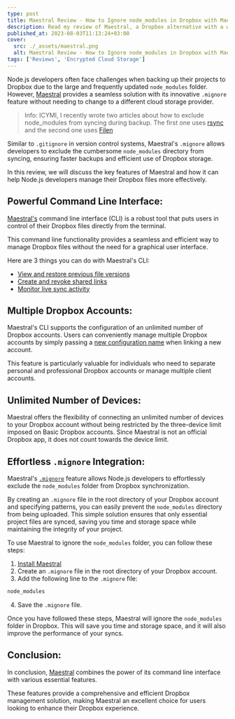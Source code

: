 ```yaml
---
type: post
title: Maestral Review - How to Ignore node_modules in Dropbox with Maestral
description: Read my review of Maestral, a Dropbox alternative with a way to exclude node_modules folder from syncing and so much more.
published_at: 2023-08-03T11:13:24+03:00
cover:
  src: ./_assets/maestral.png
  alt: Maestral Review - How to Ignore node_modules in Dropbox with Maestral
tags: ['Reviews', 'Encrypted Cloud Storage']
---
```


Node.js developers often face challenges when backing up their projects to Dropbox due to the large and frequently updated `node_modules` folder. However, [Maestral](https://maestral.app/) provides a seamless solution with its innovative `.mignore` feature without needing to change to a different cloud storage provider.

> Info: ICYMI, I recently wrote two articles about how to exclude node_modules from syncing during backup. The first one uses [rsync](/sync-node-project-ignore-node-modules-rsync-bash-script) and the second one uses [Filen](/filen-review-dropbox-alternative-exclude-node-modules-sync)

Similar to `.gitignore` in version control systems, Maestral's `.mignore` allows developers to exclude the cumbersome `node_modules` directory from syncing, ensuring faster backups and efficient use of Dropbox storage.

In this review, we will discuss the key features of Maestral and how it can help Node.js developers manage their Dropbox files more effectively.

## Powerful Command Line Interface:

[Maestral's](https://maestral.app/) command line interface (CLI) is a robust tool that puts users in control of their Dropbox files directly from the terminal.

This command line functionality provides a seamless and efficient way to manage Dropbox files without the need for a graphical user interface.

Here are 3 things you can do with Maestral's CLI:

- [View and restore previous file versions](https://maestral.app/cli/restore)
- [Create and revoke shared links](https://maestral.app/cli/sharelink)
- [Monitor live sync activity](https://maestral.app/cli/activity)

## Multiple Dropbox Accounts:

Maestral's CLI supports the configuration of an unlimited number of Dropbox accounts. Users can conveniently manage multiple Dropbox accounts by simply passing a [new configuration name](https://maestral.app/docs/configfile) when linking a new account.

This feature is particularly valuable for individuals who need to separate personal and professional Dropbox accounts or manage multiple client accounts.

## Unlimited Number of Devices:

Maestral offers the flexibility of connecting an unlimited number of devices to your Dropbox account without being restricted by the three-device limit imposed on Basic Dropbox accounts. Since Maestral is not an official Dropbox app, it does not count towards the device limit.

## Effortless `.mignore` Integration:

Maestral's [`.mignore`](https://maestral.app/docs/mignore) feature allows Node.js developers to effortlessly exclude the `node_modules` folder from Dropbox synchronization.

By creating an `.mignore` file in the root directory of your Dropbox account and specifying patterns, you can easily prevent the `node_modules` directory from being uploaded. This simple solution ensures that only essential project files are synced, saving you time and storage space while maintaining the integrity of your project.

To use Maestral to ignore the `node_modules` folder, you can follow these steps:

1. [Install Maestral](https://maestral.app/download/)
2. Create an `.mignore` file in the root directory of your Dropbox account.
3. Add the following line to the `.mignore` file:

```txt
node_modules
```

4. Save the `.mignore` file.

Once you have followed these steps, Maestral will ignore the `node_modules` folder in Dropbox. This will save you time and storage space, and it will also improve the performance of your syncs.

## Conclusion:

In conclusion, [Maestral](https://maestral.app/) combines the power of its command line interface with various essential features.

These features provide a comprehensive and efficient Dropbox management solution, making Maestral an excellent choice for users looking to enhance their Dropbox experience.
